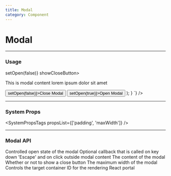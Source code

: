 ```yaml
---
title: Modal
category: Component
---
```



# Modal

---

### Usage

<LiveCode>
  <LiveCode.Content
    title="Example Modal"
    code={`
      function Component() {
        const [open, setOpen] = React.useState(false);
        return (
          <>
            <Modal.LEGACY open={open} onClose={() => setOpen(false)} showCloseButton>
                <Panel.LEGACY sectioned title="Modal Title">
                  <p>This is modal content lorem ipsum dolor sit amet</p>
                  <Button onClick={() => setOpen(false)}>Close Modal</Button>
                </Panel.LEGACY>
            </Modal.LEGACY>
            <Button onClick={() => setOpen(true)}>Open Modal</Button>
          </>
        );
      }
    `}
  />
</LiveCode>

---

### System Props

<SystemPropsTags propsList={['padding', 'maxWidth']} />

---

### Modal API

<Prop name="open" type="bool">
  Controlled open state of the modal
</Prop>
<Prop name="onClose" type="function" defaultValue="(e) => void">
  Optional callback that is called on key down 'Escape' and on click outside
  modal content
</Prop>
<Prop name="children" type="node">
  The content of the modal
</Prop>
<Prop name="showCloseButton" type="bool">
  Whether or not to show a close button
</Prop>
<Prop name="maxWidth" type="number" defaultValue="800px">
  The maximum width of the modal
</Prop>
<Prop name="portalId" type="string">
  Controls the target container ID for the rendering React portal
</Prop>

